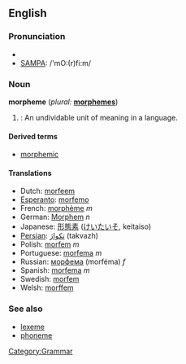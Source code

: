 ==English==
{{wikipedia}}
[[Category:Grammar]]
===Pronunciation===
*{{IPA|/ˈmɔː(r)fiːm/}}
*[[w:SAMPA|SAMPA]]: /'mO:(r)fi:m/

===Noun===
'''morpheme''' (''plural:'' '''[[morphemes]]''')

#{{linguistics}}: An undividable unit of meaning in a language.

====Derived terms====
*[[morphemic]]

====Translations====
*Dutch: [[morfeem]]
*[[Esperanto]]: [[morfemo]]
*French: [[morphème]] ''m''
*German: [[Morphem]] ''n''
*Japanese: [[形態素]] ([[けいたいそ]], keitaiso)
*[[Persian]]: [[تكواژ]] (takvazh)
*Polish: [[morfem#Polish|morfem]] ''m''
*Portuguese: [[morfema]] ''m''
*Russian: [[морфема]] (morféma) ''f''
*Spanish: [[morfema]] ''m''
*Swedish: [[morfem#Swedish|morfem]]
*Welsh: [[morffem]]

=== See also ===
*[[lexeme]]
*[[phoneme]]